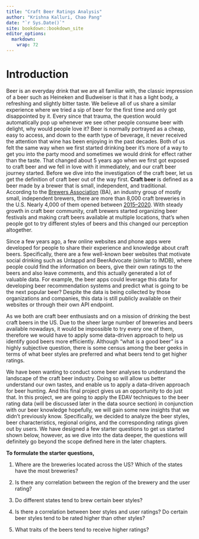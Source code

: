 ```yaml
---
title: "Craft Beer Ratings Analysis"
author: "Krishna Kalluri, Chao Pang"
date: "`r Sys.Date()`"
site: bookdown::bookdown_site
editor_options: 
  markdown: 
    wrap: 72
---
```


# Introduction

Beer is an everyday drink that we are all familiar with, the classic
impression of a beer such as Heineken and Budweiser is that it has a
light body, a refreshing and slightly bitter taste. We believe all of us
share a similar experience where we tried a sip of beer for the first
time and only got disappointed by it. Every since that trauma, the
question would automatically pop up whenever we see other people consume
beer with delight, why would people love it? Beer is normally portrayed
as a cheap, easy to access, and down to the earth type of beverage, it
never received the attention that wine has been enjoying in the past
decades. Both of us felt the same way when we first started drinking
beer it's more of a way to get you into the party mood and sometimes we
would drink for effect rather than the taste. That changed about 5 years
ago when we first got exposed to craft beer and we fell in love with it
immediately, and our craft beer journey started. Before we dive into the
investigation of the craft beer, let us get the definition of craft beer
out of the way first. **Craft beer** is defined as a beer made by a
brewer that is small, independent, and traditional. According to the
[Brewers
Association](https://www.brewersassociation.org/statistics-and-data/craft-brewer-definition/)
(BA), an industry group of mostly small, independent brewers, there are
more than 8,000 craft breweries in the U.S. Nearly 4,000 of them opened
between
[2015--2020](https://www.brewersassociation.org/statistics-and-data/national-beer-stats/).
With steady growth in craft beer community, craft brewers started
organizing beer festivals and making craft beers available at multiple
locations, that's when people got to try different styles of beers and
this changed our perception altogether.

Since a few years ago, a few online websites and phone apps were
developed for people to share their experience and knowledge about craft
beers. Specifically, there are a few well-known beer websites that
motivate social drinking such as Untappd and BeerAdvocate (similar to
IMDB), where people could find the information on beers, give their own
ratings to the beers and also leave comments, and this actually
generated a lot of valuable data. For example, the beer apps could
leverage this data for developing beer recommendation systems and
predict what is going to be the next popular beer? Despite the data is
being collected by those organizations and companies, this data is still
publicly available on their websites or through their own API endpoint.

As we both are craft beer enthusiasts and on a mission of drinking the
best craft beers in the US. Due to the sheer large number of breweries
and beers available nowadays, it would be impossible to try every one of
them, therefore we would have to apply some data-driven approach to help
us identify good beers more efficiently. Although "what is a good beer"
is a highly subjective question, there is some census among the beer
geeks in terms of what beer styles are preferred and what beers tend to
get higher ratings.

We have been wanting to conduct some beer analyses to understand the
landscape of the craft beer industry. Doing so will allow us better
understand our own tastes, and enable us to apply a data-driven approach
for beer hunting. And this final project gives us an opportunity to do
just that. In this project, we are going to apply the EDAV techniques to
the beer rating data (will be discussed later in the data source
section) in conjunction with our beer knowledge hopefully, we will gain
some new insights that we didn't previously know. Specifically, we
decided to analyze the beer styles, beer characteristics, regional
origins, and the corresponding ratings given out by users. We have
designed a few starter questions to get us started shown below, however,
as we dive into the data deeper, the questions will definitely go beyond
the scope defined here in the later chapters.

**To formulate the starter questions,**

1.  Where are the breweries located across the US? Which of the states
    have the most breweries?

2.  Is there any correlation between the region of the brewery and the
    user rating?

3.  Do different states tend to brew certain beer styles?

4.  Is there a correlation between beer styles and user ratings? Do
    certain beer styles tend to be rated higher than other styles?

5.  What traits of the beers tend to receive higher ratings?
